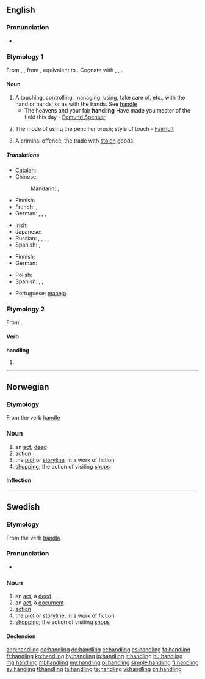 ==English==
{{wikipedia}}

===Pronunciation===
* {{audio|En-us-handling.ogg|Audio (US)}}

===Etymology 1===
From {{etyl|enm|en}} {{term|handlinge|lang=enm}}, {{term|hondlunge|lang=enm}}, from {{etyl|ang|en}} {{term|handlung||handling|lang=ang}}, equivalent to {{suffix|handle|ing}}. Cognate with {{etyl|nl|-}} {{term|handeling||trade, operation, action|lang=nl}}, {{etyl|de|-}} {{term|Handlung||act, action|lang=de}}, {{etyl|sv|-}} {{term|handling||act, deed, action|lang=sv}}.

====Noun====
{{en-noun}}

# A touching, controlling, managing, using, take care of, etc., with the hand or hands, or as with the hands. See [[handle]]
#* The heavens and your fair '''handling''' Have made you master of the field this day - [[w:Edmund Spenser|Edmund Spenser]]
# {{arts}} The mode of using the pencil or brush; style of touch - [[Fairholt]]
# A criminal offence, the trade with [[steal|stolen]] goods.

=====Translations=====
{{trans-top|touching, controlling, managing with the hands}}
* [[Catalan]]: {{t-|ca|manipulació}}
* Chinese:
*: Mandarin: {{t|cmn|處理|sc=Hani}}, {{t|cmn|处理|tr=chǔlǐ|sc=Hani}}
* Finnish: {{t+|fi|käsittely}}
* French: {{t+|fr|manipulation|f}}, {{t+|fr|maniement|m}}
* German: {{t+|de|Bedienung|f}}, {{t+|de|Handhabung|f}}, {{t+|de|Umgang|m}}, {{t-|de|Handling|n}}
{{trans-mid}}
* Irish: {{t-|ga|glacadh|m}}
* Japanese: {{t-|ja|取り扱い|tr=とりあつかい, toriatsukai|sc=Jpan}}
* Russian: {{t+|ru|обработка|f|tr=obrabо́tka|sc=Cyrl}} {{qualifier|processing}}, {{t+|ru|манипулирование|n|tr=manipulírovanije|sc=Cyrl}} {{qualifier|manipulation}}, {{t+|ru|обслуживание|n|tr=obslúživanije|sc=Cyrl}} {{qualifier|servicing}}, {{t+|ru|обхождение|n|tr=obxoždénije|sc=Cyrl}} {{qualifier|treatment}}, {{t+|ru|обращение|n|tr=obraščénije|sc=Cyrl}} {{qualifier|treatment}}
* Spanish: {{t+|es|manipulación|f}}, {{t-|es|manejo|m}}
{{trans-bottom}}

{{trans-top|criminal offence}}
* Finnish: {{t-|fi|varastetun tavaran kauppa}}
* German: {{t+|de|Hehlerei|f}}
{{trans-mid}}
* Polish: {{t-|pl|paserstwo|n}}
* Spanish: {{t-|es|alcahuetería|f}}, {{t-|es|receptación|f}}, {{t+|es|encubrimiento|m}}
{{trans-bottom}}

{{checktrans-top}}
* Portuguese: [[manejo]] {{m}}
{{trans-bottom}}

===Etymology 2===
From {{term|handle|lang=en}}.

====Verb====
'''handling'''

# {{present participle of|handle}}

----

==Norwegian==

===Etymology===
From the verb [[handle]]

===Noun===
{{head|no|noun}}

# an [[act]], [[deed]]
# [[action]]
# the [[plot]] or [[storyline]], in a work of fiction
# [[shopping]]; the action of visiting [[shops]]

====Inflection====
{{no-noun-infl|nb-class=m1|nb-class2=f1|nn-class=f3}}

----

==Swedish==

===Etymology===
From the verb [[handla]]

===Pronunciation===
* {{audio|Sv-handling.ogg|audio}}

===Noun===
{{sv-noun|g=c}}

# an [[act]], a [[deed]]
# an [[act]], a [[document]]
# [[action]]
# the [[plot]] or [[storyline]], in a work of fiction
# [[shopping]]; the action of visiting [[shops]]

====Declension====
{{sv-noun-reg-ar}}

[[ang:handling]]
[[ca:handling]]
[[de:handling]]
[[et:handling]]
[[es:handling]]
[[fa:handling]]
[[fr:handling]]
[[ko:handling]]
[[hy:handling]]
[[io:handling]]
[[it:handling]]
[[hu:handling]]
[[mg:handling]]
[[ml:handling]]
[[my:handling]]
[[pl:handling]]
[[simple:handling]]
[[fi:handling]]
[[sv:handling]]
[[tl:handling]]
[[ta:handling]]
[[te:handling]]
[[vi:handling]]
[[zh:handling]]